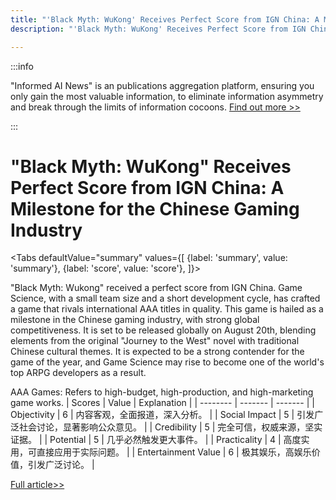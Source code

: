 ```yaml
---
title: "'Black Myth: WuKong' Receives Perfect Score from IGN China: A Milestone for the Chinese Gaming Industry"
description: "'Black Myth: WuKong' Receives Perfect Score from IGN China: A Milestone for the Chinese Gaming Industry"

---
```



:::info

"Informed AI News" is an publications aggregation platform, ensuring you only gain the most valuable information, to eliminate information asymmetry and break through the limits of information cocoons.  [Find out more >>](/)

:::

# "Black Myth: WuKong" Receives Perfect Score from IGN China: A Milestone for the Chinese Gaming Industry


<Tabs
	defaultValue="summary"
	values={[
	{label: 'summary', value: 'summary'},
	{label: 'score', value: 'score'},
]}>
<TabItem value="summary">


"Black Myth: Wukong" received a perfect score from IGN China. Game Science, with a small team size and a short development cycle, has crafted a game that rivals international AAA titles in quality. This game is hailed as a milestone in the Chinese gaming industry, with strong global competitiveness. It is set to be released globally on August 20th, blending elements from the original "Journey to the West" novel with traditional Chinese cultural themes. It is expected to be a strong contender for the game of the year, and Game Science may rise to become one of the world's top ARPG developers as a result.

AAA Games: Refers to high-budget, high-production, and high-marketing game works.
</TabItem>
<TabItem value="score">
	| Scores     | Value   | Explanation |
	| -------- | ------- | ------- |
	| Objectivity  | 6    | 内容客观，全面报道，深入分析。    |
	| Social Impact | 5     | 引发广泛社会讨论，显著影响公众意见。    |
	| Credibility    | 5    | 完全可信，权威来源，坚实证据。    |
	| Potential    | 5    | 几乎必然触发更大事件。    |
	| Practicality    | 4    | 高度实用，可直接应用于实际问题。    |
	| Entertainment Value    | 6    | 极其娱乐，高娱乐价值，引发广泛讨论。    |
</TabItem>
</Tabs>

[Full article>>](https://www.cnbeta.com.tw/articles/game/1442494.htm)
